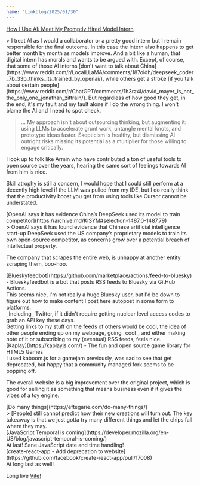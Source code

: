 ```yaml
---
name: "Linkblog/2025/01/30"
---
```


[How I Use AI: Meet My Promptly Hired Model Intern](https://lucumr.pocoo.org/2025/1/30/how-i-ai/)

<div class="ml-[calc(1*1rem)] mb-8">
> I treat AI as I would a collaborator or a pretty good intern but I remain responsible for the final outcome. In this case the intern also happens to get better month by month as models improve. And a bit like a human, that digital intern has morals and wants to be argued with. Except, of course, that some of those AI interns [don't want to talk about China](https://www.reddit.com/r/LocalLLaMA/comments/187oidh/deepseek_coder_7b_33b_thinks_its_trained_by_openai/), while others get a stroke [if you talk about certain people](https://www.reddit.com/r/ChatGPT/comments/1h3rz4l/david_mayer_is_not_the_only_one_jonathan_zittrain/). But regardless of how good they get, in the end, it's my fault and my fault alone if I do the wrong thing. I won't blame the AI and I need to spot check.

> ... My approach isn't about outsourcing thinking, but augmenting it: using LLMs to accelerate grunt work, untangle mental knots, and prototype ideas faster. Skepticism is healthy, but dismissing AI outright risks missing its potential as a multiplier for those willing to engage critically.

I look up to folk like Armin who have contributed a ton of useful tools to open source over the years, hearing the same sort of feelings towards AI from him is nice.

Skill atrophy is still a concern, I would hope that I could still perform at a decently high level if the LLM was pulled from my IDE, but I do really think that the productivity boost you get from using tools like Cursor cannot be understated.

</div>
[OpenAI says it has evidence China’s DeepSeek used its model to train competitor](https://archive.md/KiSYM#selection-1487.0-1487.79)

<div class="ml-[calc(1*1rem)] mb-8">
> OpenAI says it has found evidence that Chinese artificial intelligence start-up DeepSeek used the US company’s proprietary models to train its own open-source competitor, as concerns grow over a potential breach of intellectual property.

The company that scrapes the entire web, is unhappy at another entity scraping them, boo-hoo.

</div>
[Blueskyfeedbot](https://github.com/marketplace/actions/feed-to-bluesky) - Blueskyfeedbot is a bot that posts RSS feeds to Bluesky via GitHub Actions.

<div class="ml-[calc(1*1rem)] mb-8">
This seems nice, I'm not really a huge Bluesky user, but I'd be down to figure out how to make content I post here autopost in some form to platforms.

<div class="ml-[calc(2*1rem)] mb-8">
_Including_ Twitter, if it didn't require getting nuclear level access codes to grab an API key these days.

</div>
Getting links to my stuff on the feeds of others would be cool, the idea of other people ending up on my webpage, going _cool_, and either making note of it or subscribing to my (eventual) RSS feeds, feels nice.

</div>
[Kaplay](https://kaplayjs.com/) - The fun and open source game library for HTML5 Games

<div class="ml-[calc(1*1rem)] mb-8">
I used kaboom.js for a gamejam previously, was sad to see that get deprecated, but happy that a community managed fork seems to be popping off.

The overall website is a big improvement over the original project, which is good for selling it as something that means business even if it gives the vibes of a toy engine.

</div>
[Do many things](https://eftegarie.com/do-many-things/)

<div class="ml-[calc(1*1rem)] mb-8">
> [People] still cannot predict how their new creations will turn out. The key takeaway is that we just gotta try many different things and let the chips fall where they may.

</div>
[JavaScript Temporal is coming](https://developer.mozilla.org/en-US/blog/javascript-temporal-is-coming/)

<div class="ml-[calc(1*1rem)] mb-8">
At last! Sane JavaScript date and time handling!

</div>
[create-react-app - Add deprecation to website](https://github.com/facebook/create-react-app/pull/17008)

<div class="ml-[calc(1*1rem)] mb-8">
At long last as well!

Long live [Vite!](https://vite.dev/)

</div>
